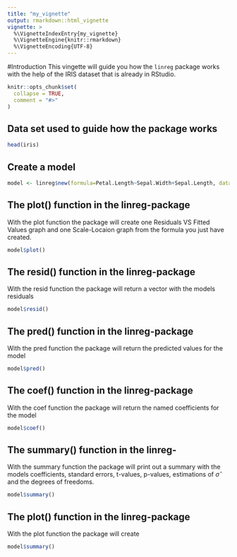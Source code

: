 ```yaml
---
title: "my_vignette"
output: rmarkdown::html_vignette
vignette: >
  %\VignetteIndexEntry{my_vignette}
  %\VignetteEngine{knitr::rmarkdown}
  %\VignetteEncoding{UTF-8}
---
```

#Introduction
This vingette will guide you how the `linreg` package works with the help of the IRIS dataset that is already in RStudio.

```r
knitr::opts_chunk$set(
  collapse = TRUE,
  comment = "#>"
)
```

## Data set used to guide how the package works
```r
head(iris)
```


## Create a model
```r
model <- linreg$new(formula=Petal.Length~Sepal.Width+Sepal.Length, data=iris)
```

## The plot() function in the linreg-package
With the plot function the package will create one Residuals VS Fitted Values graph and one Scale-Locaion graph from the formula you just have created.

```r

model$plot()
```


## The resid() function in the linreg-package
With the resid function the package will return a vector with the models residuals
```r

model$resid()
```


## The pred() function in the linreg-package
With the pred function the package will return the predicted values for the model
```r

model$pred()
```


## The coef() function in the linreg-package
With the coef function the package will return the named coefficients for the model 
```r

model$coef()
```


## The summary() function in the linreg-
With the summary function the package will print out a summary with the models coefficients, standard errors, t-values, p-values, estimations of $\hat{\sigma}$ and the degrees of freedoms.
```r

model$summary()
```


## The plot() function in the linreg-package
With the plot function the package will create
```r

model$summary()
```



